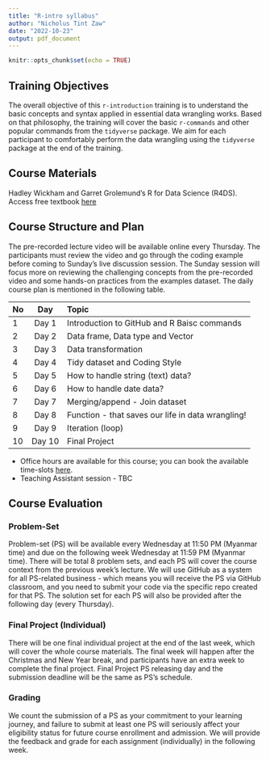 ```yaml
---
title: "R-intro syllabus"
author: "Nicholus Tint Zaw"
date: "2022-10-23"
output: pdf_document
---
```


```r
knitr::opts_chunk$set(echo = TRUE)
```

## Training Objectives

The overall objective of this `r-introduction` training is to understand the basic concepts and syntax applied in essential data wrangling works. Based on that philosophy, the training will cover the basic `r-commands` and other popular commands from the `tidyverse` package. We aim for each participant to comfortably perform the data wrangling using the `tidyverse` package at the end of the training. 


## Course Materials 

Hadley Wickham and Garret Grolemund’s R for Data Science (R4DS). Access free textbook [here](https://r4ds.had.co.nz/) 


## Course Structure and Plan 

The pre-recorded lecture video will be available online every Thursday. The participants must review the video and go through the coding example before coming to Sunday's live discussion session. The Sunday session will focus more on reviewing the challenging concepts from the pre-recorded video and some hands-on practices from the examples dataset. The daily course plan is mentioned in the following table. 

| **No** | **Day** | **Topic** | 
| -- | :---: | :--- | 
| 1 | Day 1 | Introduction to GitHub and R Baisc commands | 
| 2 | Day 2 | Data frame, Data type and Vector | 
| 3 | Day 3 | Data transformation | 
| 4 | Day 4 | Tidy dataset and Coding Style | 
| 5 | Day 5 | How to handle string (text) data? | 
| 6 | Day 6 | How to handle date data? | 
| 7 | Day 7 | Merging/append - Join dataset | 
| 8 | Day 8 | Function - that saves our life in data wrangling! | 
| 9 | Day 9 | Iteration (loop) | 
| 10 | Day 10 | Final Project | 


+ Office hours are available for this course; you can book the available time-slots [here](https://calendly.com/ntintzaw/lsp-statistics-research-ta). 
+ Teaching Assistant session - TBC 



## Course Evaluation 

### Problem-Set 

Problem-set (PS) will be available every Wednesday at 11:50 PM (Myanmar time) and due on the following week Wednesday at 11:59 PM (Myanmar time). There will be total 8 problem sets, and each PS will cover the course context from the previous week's lecture. We will use GitHub as a system for all PS-related business - which means you will receive the PS via GitHub classroom, and you need to submit your code via the specific repo created for that PS. The solution set for each PS will also be provided after the following day (every Thursday).  

### Final Project (Individual) 

There will be one final individual project at the end of the last week, which will cover the whole course materials. The final week will happen after the Christmas and New Year break, and participants have an extra week to complete the final project. Final Project PS releasing day and the submission deadline will be the same as PS's schedule. 

### Grading 

We count the submission of a PS as your commitment to your learning journey, and failure to submit at least one PS will seriously affect your eligibility status for future course enrollment and admission. We will provide the feedback and grade for each assignment (individually) in the following week. 




